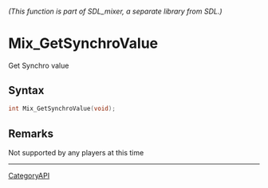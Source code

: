 ====== (This function is part of SDL_mixer, a separate library from SDL.) ======
= Mix_GetSynchroValue =

Get Synchro value 

== Syntax ==

<syntaxhighlight lang='c'>
int Mix_GetSynchroValue(void);
</syntaxhighlight>

== Remarks ==

Not supported by any players at this time

----
[[CategoryAPI]]



